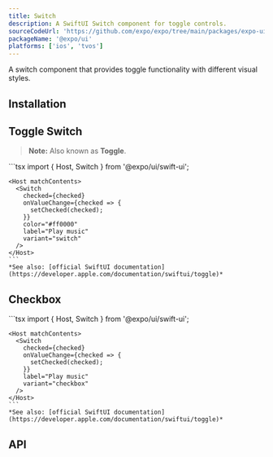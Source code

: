 ```yaml
---
title: Switch
description: A SwiftUI Switch component for toggle controls.
sourceCodeUrl: 'https://github.com/expo/expo/tree/main/packages/expo-ui'
packageName: '@expo/ui'
platforms: ['ios', 'tvos']
---
```



A switch component that provides toggle functionality with different visual styles.

## Installation

<APIInstallSection />

## Toggle Switch

> **Note:** Also known as **Toggle**.

<Tabs>
  <Tab label="iOS">
    <ContentSpotlight
      alt="Switch component on iOS."
      src="/static/images/expo-ui/switch/ios.png"
      className="max-w-[480px]"
    />
  </Tab>
  <Tab label="Code">
    ```tsx
    import { Host, Switch } from '@expo/ui/swift-ui';

    <Host matchContents>
      <Switch
        checked={checked}
        onValueChange={checked => {
          setChecked(checked);
        }}
        color="#ff0000"
        label="Play music"
        variant="switch"
      />
    </Host>
    ```
    *See also: [official SwiftUI documentation](https://developer.apple.com/documentation/swiftui/toggle)*

  </Tab>
</Tabs>

## Checkbox

<Tabs>
  <Tab label="iOS">
    <ContentSpotlight
      alt="Picker component on iOS."
      src="/static/images/expo-ui/checkbox/ios.png"
      className="max-w-[480px]"
    />
  </Tab>
  <Tab label="Code">
    ```tsx
    import { Host, Switch } from '@expo/ui/swift-ui';

    <Host matchContents>
      <Switch
        checked={checked}
        onValueChange={checked => {
          setChecked(checked);
        }}
        label="Play music"
        variant="checkbox"
      />
    </Host>
    ```
    *See also: [official SwiftUI documentation](https://developer.apple.com/documentation/swiftui/toggle)*

  </Tab>
</Tabs>

## API

<APISection packageName="expo-ui/swift-ui/switch" apiName="Switch" />

